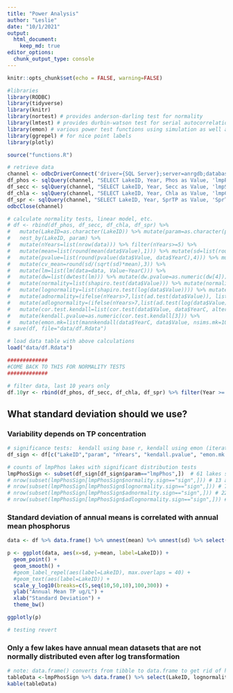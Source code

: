 ```yaml
---
title: "Power Analysis"
author: "Leslie"
date: "10/1/2021"
output: 
  html_document:
    keep_md: true
editor_options: 
  chunk_output_type: console
---
```


```r
knitr::opts_chunk$set(echo = FALSE, warning=FALSE)

#libraries
library(RODBC)
library(tidyverse)
library(knitr)
library(nortest) # provides anderson-darling test for normality
library(lmtest) # provides durbin-watson test for serial autocorrelation
library(emon) # various power test functions using simulation as well as an alternative mannkendall function
library(ggrepel) # for nice point labels
library(plotly)

source("functions.R")

# retrieve data
channel <- odbcDriverConnect('driver={SQL Server};server=anrgdb;database=WQdata;trusted_connection=true')
df_phos <- sqlQuery(channel, "SELECT LakeID, Year, Phos as Value, 'lmpPhos' as 'param' FROM dbo.LayData_AnnualMeans_Sta1 WHERE dayssampled_phos>=8")
df_secc <- sqlQuery(channel, "SELECT LakeID, Year, Secc as Value, 'lmpSecc' as 'param' FROM dbo.LayData_AnnualMeans_Sta1 WHERE dayssampled_secc>=8")
df_chla <- sqlQuery(channel, "SELECT LakeID, Year, Chla as Value, 'lmpChla' as 'param' FROM dbo.LayData_AnnualMeans_Sta1 WHERE dayssampled_chla>=8")
df_spr <- sqlQuery(channel, "SELECT LakeID, Year, SprTP as Value, 'SprTP' as 'param' FROM dbo.SprData_AnnualMeans_Sta1 WHERE SprTP is not null")
odbcClose(channel)

# calculate normality tests, linear model, etc.
# df <- rbind(df_phos, df_secc, df_chla, df_spr) %>%
#   mutate(LakeID=as.character(LakeID)) %>% mutate(param=as.character(param)) %>% mutate(YearC=Year-1980) %>%
#   nest_by(LakeID, param) %>%
#   mutate(nYears=list(nrow(data))) %>% filter(nYears>=5) %>%
#   mutate(mean=list(round(mean(data$Value),1))) %>% mutate(sd=list(round(sd(data$Value),1))) %>%
#   mutate(pvalue=list(round(pvalue(data$Value, data$YearC),4))) %>% mutate(cv=round(sd/mean,3)) %>%
#   mutate(cv_mean=round(sd/(sqrt(sd)*mean),3)) %>%
#   mutate(lm=list(lm(data=data, Value~YearC))) %>%
#   mutate(dw=list(dwtest(lm))) %>% mutate(dw.pvalue=as.numeric(dw[4])) %>%
#   mutate(normality=list(shapiro.test(data$Value))) %>% mutate(normality.pvalue=as.numeric(normality[2])) %>%
#   mutate(lognormality=list(shapiro.test(log(data$Value)))) %>% mutate(lognormality.pvalue=as.numeric(lognormality[2])) %>%
#   mutate(adnormality=(ifelse(nYears>7,list(ad.test(data$Value)), list(-1)))) %>% mutate(adnormality.pvalue=as.numeric(adnormality[2])) %>%
#   mutate(adlognormality=(ifelse(nYears>7,list(ad.test(log(data$Value))), list(-1)))) %>% mutate(adlognormality.pvalue=as.numeric(adlognormality[2])) %>%
#   mutate(cor.test.kendall=list(cor.test(data$Value, data$YearC, alternative="two.sided", exact=FALSE, method="kendall"))) %>%
#   mutate(kendall.pvalue=as.numeric(cor.test.kendall[3])) %>%
#   mutate(emon.mk=list(mannkendall(data$YearC, data$Value, nsims.mk=1000))) %>% mutate(emon.mk.pvalue=as.numeric(emon.mk[1]))
# save(df, file="data/df.Rdata")

# load data table with above calculations
load("data/df.Rdata")

#############
#COME BACK TO THIS FOR NORMALITY TESTS
#############

# filter data, last 10 years only
df.10yr <- rbind(df_phos, df_secc, df_chla, df_spr) %>% filter(Year >= 2011)


```

## What standard deviation should we use?
### Variability depends on TP concentration

```r
# significance tests:  kendall using base r, kendall using emon (iterative), durbin-watson for serial correlation
df_sign <- df[c("LakeID","param", "nYears", "kendall.pvalue", "emon.mk.pvalue", "dw.pvalue", "normality.pvalue", "lognormality.pvalue", "adnormality.pvalue", "adlognormality.pvalue")] %>% mutate(kendall.sign=ifelse(kendall.pvalue<.05, "sign", "n.s.")) %>% mutate(emon.mk.sign=ifelse(emon.mk.pvalue<.05, "sign", "n.s.")) %>% mutate(dw.sign=ifelse(dw.pvalue<.05, "sign", "n.s.")) %>% mutate(normality.sign=ifelse(normality.pvalue<.05, "sign", "n.s.")) %>% mutate(lognormality.sign=ifelse(lognormality.pvalue<.05, "sign", "n.s.")) %>% mutate(adnormality.sign=ifelse(adnormality.pvalue<.05, "sign", "n.s.")) %>% mutate(adlognormality.sign=ifelse(adlognormality.pvalue<.05, "sign", "n.s."))

# counts of lmpPhos lakes with significant distribution tests
lmpPhosSign <- subset(df_sign[df_sign$param=="lmpPhos",])  # 61 lakes shapiro test
# nrow(subset(lmpPhosSign[lmpPhosSign$normality.sign=="sign",])) # 13 are not normal shapiro test
# nrow(subset(lmpPhosSign[lmpPhosSign$lognormality.sign=="sign",])) # 7 are not normal shapiro test
# nrow(subset(lmpPhosSign[lmpPhosSign$adnormality.sign=="sign",])) # 22 are not normal anderson-darling test
# nrow(subset(lmpPhosSign[lmpPhosSign$adlognormality.sign=="sign",])) # 19  are not normal anderson-darling test

```


### Standard deviation of annual means is correlated with annual mean phosphorus

```r
data <- df %>% data.frame() %>% unnest(mean) %>% unnest(sd) %>% select(LakeID, param, mean, sd) %>% filter(param=="lmpPhos") 

p <- ggplot(data, aes(x=sd, y=mean, label=LakeID)) +
  geom_point() +
  geom_smooth() +
  #geom_label_repel(aes(label=LakeID), max.overlaps = 40) +
  #geom_text(aes(label=LakeID)) +
  scale_y_log10(breaks=c(5,seq(10,50,10),100,300)) +
  ylab("Annual Mean TP ug/L") +
  xlab("Standard Deviation") +
  theme_bw()

ggplotly(p)

# testing revert

```

### Only a few lakes have annual mean datasets that are not normally distributed even after log transformation

```r
# note: data.frame() converts from tibble to data.frame to get rid of hidden grouping variable
tableData <-lmpPhosSign %>% data.frame() %>% select(LakeID, lognormality.sign) %>% filter(lognormality.sign=="sign") 
kable(tableData)
```
